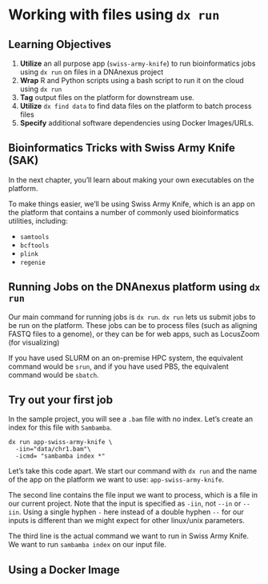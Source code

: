 # Working with files using `dx run`

## Learning Objectives

1. **Utilize** an all purpose app (`swiss-army-knife`) to run bioinformatics jobs using `dx run` on files in a DNAnexus project
1. **Wrap** R and Python scripts using a bash script to run it on the cloud using `dx run`
1. **Tag** output files on the platform for downstream use.
1. **Utilize** `dx find data` to find data files on the platform to batch process files
1. **Specify** additional software dependencies using Docker Images/URLs.

## Bioinformatics Tricks with Swiss Army Knife (SAK)

In the next chapter, you'll learn about making your own executables on the platform. 

To make things easier, we'll be using Swiss Army Knife, which is an app on the platform that contains a number of commonly used bioinformatics utilities, including:

- `samtools`
- `bcftools`
- `plink`
- `regenie`

## Running Jobs on the DNAnexus platform using `dx run`

Our main command for running jobs is `dx run`. `dx run` lets us submit jobs to be run on the platform. These jobs can be to process files (such as aligning FASTQ files to a genome), or they can be for web apps, such as LocusZoom (for visualizing)

If you have used SLURM on an on-premise HPC system, the equivalent command would be `srun`, and if you have used PBS, the equivalent command would be `sbatch`.

## Try out your first job

In the sample project, you will see a `.bam` file with no index. Let's create an index for this file with `Sambamba`.

```
dx run app-swiss-army-knife \
  -iin="data/chr1.bam"\ 
  -icmd= "sambamba index *"
```

Let's take this code apart. We start our command with `dx run` and the name of the app on the platform we want to use: `app-swiss-army-knife`. 

The second line contains the file input we want to process, which is a file in our current project. Note that the input is specified as `-iin`, not `--in` or `--iin`. Using a single hyphen `-` here instead of a double hyphen `--` for our inputs is different than we might expect for other linux/unix parameters.

The third line is the actual command we want to run in Swiss Army Knife. We want to run `sambamba index` on our input file.



## Using a Docker Image


